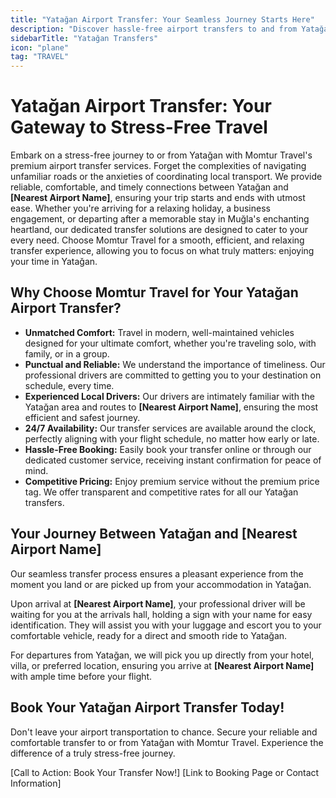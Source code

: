 ```yaml
---
title: "Yatağan Airport Transfer: Your Seamless Journey Starts Here"
description: "Discover hassle-free airport transfers to and from Yatağan. Your reliable connection to [Nearest Airport Name] with Momtur Travel."
sidebarTitle: "Yatağan Transfers"
icon: "plane"
tag: "TRAVEL"
---
```


# Yatağan Airport Transfer: Your Gateway to Stress-Free Travel

Embark on a stress-free journey to or from Yatağan with Momtur Travel's premium airport transfer services. Forget the complexities of navigating unfamiliar roads or the anxieties of coordinating local transport. We provide reliable, comfortable, and timely connections between Yatağan and **[Nearest Airport Name]**, ensuring your trip starts and ends with utmost ease. Whether you're arriving for a relaxing holiday, a business engagement, or departing after a memorable stay in Muğla's enchanting heartland, our dedicated transfer solutions are designed to cater to your every need. Choose Momtur Travel for a smooth, efficient, and relaxing transfer experience, allowing you to focus on what truly matters: enjoying your time in Yatağan.

## Why Choose Momtur Travel for Your Yatağan Airport Transfer?

*   **Unmatched Comfort:** Travel in modern, well-maintained vehicles designed for your ultimate comfort, whether you're traveling solo, with family, or in a group.
*   **Punctual and Reliable:** We understand the importance of timeliness. Our professional drivers are committed to getting you to your destination on schedule, every time.
*   **Experienced Local Drivers:** Our drivers are intimately familiar with the Yatağan area and routes to **[Nearest Airport Name]**, ensuring the most efficient and safest journey.
*   **24/7 Availability:** Our transfer services are available around the clock, perfectly aligning with your flight schedule, no matter how early or late.
*   **Hassle-Free Booking:** Easily book your transfer online or through our dedicated customer service, receiving instant confirmation for peace of mind.
*   **Competitive Pricing:** Enjoy premium service without the premium price tag. We offer transparent and competitive rates for all our Yatağan transfers.

## Your Journey Between Yatağan and [Nearest Airport Name]

Our seamless transfer process ensures a pleasant experience from the moment you land or are picked up from your accommodation in Yatağan.

Upon arrival at **[Nearest Airport Name]**, your professional driver will be waiting for you at the arrivals hall, holding a sign with your name for easy identification. They will assist you with your luggage and escort you to your comfortable vehicle, ready for a direct and smooth ride to Yatağan.

For departures from Yatağan, we will pick you up directly from your hotel, villa, or preferred location, ensuring you arrive at **[Nearest Airport Name]** with ample time before your flight.

## Book Your Yatağan Airport Transfer Today!

Don't leave your airport transportation to chance. Secure your reliable and comfortable transfer to or from Yatağan with Momtur Travel. Experience the difference of a truly stress-free journey.

[Call to Action: Book Your Transfer Now!]
[Link to Booking Page or Contact Information]
